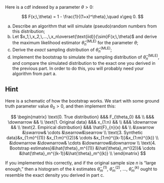 Here is a cdf indexed by a parameter $\theta>0$:

$$
F(x;\,\theta)
=
1 - \frac{1}{(1+x)^\theta},\quad x\geq 0.
$$

a. Describe an algorithm that will simulate (pseudo)random numbers from this distribution;
b. Let $x_1,\,x_2,\,...,\,x_n\overset{\text{iid}}{\sim}F(x;\,\theta)$ and derive the maximum likelihood estimator $\hat{\theta}_n^{(\text{MLE})}$ for the parameter $\theta$;
c. Derive the *exact* sampling distribution of $\hat{\theta}_n^{(\text{MLE})}$;
d. Implement the bootstrap to simulate the sampling distribution of $\hat{\theta}_n^{(\text{MLE})}$, and compare the simulated distribution to the exact one you derived in the previous part. In order to do this, you will probably need your algorithm from part a.

::: {.callout-tip collapse="true"}
## Hint

Here is a schematic of how the bootstrap works. We start with some ground truth parameter value $\theta_0>0$, and then implement this:

$$
\begin{matrix}
\text{0. True distribution} &&& F_{\theta_0} && \\
&&& \downarrow && \\
\text{1. Original data} &&& x_{1:n} && \\
&&& \downarrow && \\
\text{2. Empirical distribution} &&& \hat{F}_{n}(x) && \\
&\swarrow &\swarrow& \cdots &\searrow&\searrow \\
\text{3. Synthetic data}&x_{1:m}^{(1)} &x_{1:m}^{(2)}& \cdots &x_{1:m}^{(k-1)}&x_{1:m}^{(k)} \\
&\downarrow &\downarrow& \cdots &\downarrow&\downarrow \\
\text{4. Bootstrap estimates}&\hat{\theta}_m^{(1)} &\hat{\theta}_m^{(2)}& \cdots &\hat{\theta}_m^{(k-1)}&\hat{\theta}_m^{(k)} \\
\end{matrix}
$$

If you implemented this correctly, and if the original sample size $n$ is "large enough," then a histogram of the $k$ estimates $\hat{\theta}_m^{(1)}$, $\hat{\theta}_m^{(2)}$, ..., $\hat{\theta}_m^{(k)}$ ought to resemble the exact density you derived in part c.
:::